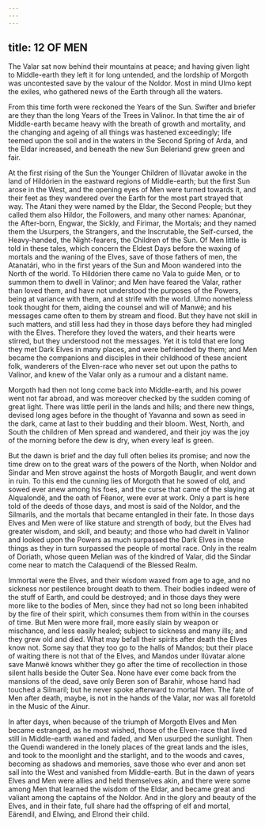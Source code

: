```yaml
---
---
---
```

title: 12 OF MEN
---



The Valar sat now behind their mountains at peace; and having given light to Middle-earth they left it for long untended, and the lordship of Morgoth was uncontested save by the valour of the Noldor. Most in mind Ulmo kept the exiles, who gathered news of the Earth through all the waters.

From this time forth were reckoned the Years of the Sun. Swifter and briefer are they than the long Years of the Trees in Valinor. In that time the air of Middle-earth became heavy with the breath of growth and mortality, and the changing and ageing of all things was hastened exceedingly; life teemed upon the soil and in the waters in the Second Spring of Arda, and the Eldar increased, and beneath the new Sun Beleriand grew green and fair.


At the first rising of the Sun the Younger Children of Ilúvatar awoke in the land of Hildórien in the eastward regions of Middle-earth; but the first Sun arose in the West, and the opening eyes of Men were turned towards it, and their feet as they wandered over the Earth for the most part strayed that way. The Atani they were named by the Eldar, the Second People; but they called them also Hildor, the Followers, and many other names: Apanónar, the After-born, Engwar, the Sickly, and Fírimar, the Mortals; and they named them the Usurpers, the Strangers, and the Inscrutable, the Self-cursed, the Heavy-handed, the Night-fearers, the Children of the Sun. Of Men little is told in these tales, which concern the Eldest Days before the waxing of mortals and the waning of the Elves, save of those fathers of men, the Atanatári, who in the first years of the Sun and Moon wandered into the North of the world. To Hildórien there came no Vala to guide Men, or to summon them to dwell in Valinor; and Men have feared the Valar, rather than loved them, and have not understood the purposes of the Powers, being at variance with them, and at strife with the world. Ulmo nonetheless took thought for them, aiding the counsel and will of Manwë; and his messages came often to them by stream and flood. But they have not skill in such matters, and still less had they in those days before they had mingled with the Elves. Therefore they loved the waters, and their hearts were stirred, but they understood not the messages. Yet it is told that ere long they met Dark Elves in many places, and were befriended by them; and Men became the companions and disciples in their childhood of these ancient folk, wanderers of the Elven-race who never set out upon the paths to Valinor, and knew of the Valar only as a rumour and a distant name.

Morgoth had then not long come back into Middle-earth, and his power went not far abroad, and was moreover checked by the sudden coming of great light. There was little peril in the lands and hills; and there new things, devised long ages before in the thought of Yavanna and sown as seed in the dark, came at last to their budding and their bloom. West, North, and South the children of Men spread and wandered, and their joy was the joy of the morning before the dew is dry, when every leaf is green.

But the dawn is brief and the day full often belies its promise; and now the time drew on to the great wars of the powers of the North, when Noldor and Sindar and Men strove against the hosts of Morgoth Bauglir, and went down in ruin. To this end the cunning lies of Morgoth that he sowed of old, and sowed ever anew among his foes, and the curse that came of the slaying at Alqualondë, and the oath of Fëanor, were ever at work. Only a part is here told of the deeds of those days, and most is said of the Noldor, and the Silmarils, and the mortals that became entangled in their fate. In those days Elves and Men were of like stature and strength of body, but the Elves had greater wisdom, and skill, and beauty; and those who had dwelt in Valinor and looked upon the Powers as much surpassed the Dark Elves in these things as they in turn surpassed the people of mortal race. Only in the realm of Doriath, whose queen Melian was of the kindred of Valar, did the Sindar come near to match the Calaquendi of the Blessed Realm.

Immortal were the Elves, and their wisdom waxed from age to age, and no sickness nor pestilence brought death to them. Their bodies indeed were of the stuff of Earth, and could be destroyed; and in those days they were more like to the bodies of Men, since they had not so long been inhabited by the fire of their spirit, which consumes them from within in the courses of time. But Men were more frail, more easily slain by weapon or mischance, and less easily healed; subject to sickness and many ills; and they grew old and died. What may befall their spirits after death the Elves know not. Some say that they too go to the halls of Mandos; but their place of waiting there is not that of the Elves, and Mandos under Ilúvatar alone save Manwë knows whither they go after the time of recollection in those silent halls beside the Outer Sea. None have ever come back from the mansions of the dead, save only Beren son of Barahir, whose hand had touched a Silmaril; but he never spoke afterward to mortal Men. The fate of Men after death, maybe, is not in the hands of the Valar, nor was all foretold in the Music of the Ainur.

In after days, when because of the triumph of Morgoth Elves and Men became estranged, as he most wished, those of the Elven-race that lived still in Middle-earth waned and faded, and Men usurped the sunlight. Then the Quendi wandered in the lonely places of the great lands and the isles, and took to the moonlight and the starlight, and to the woods and caves, becoming as shadows and memories, save those who ever and anon set sail into the West and vanished from Middle-earth. But in the dawn of years Elves and Men were allies and held themselves akin, and there were some among Men that learned the wisdom of the Eldar, and became great and valiant among the captains of the Noldor. And in the glory and beauty of the Elves, and in their fate, full share had the offspring of elf and mortal, Eärendil, and Elwing, and Elrond their child.